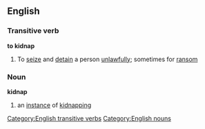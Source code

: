 ==English==
===Transitive verb===
'''to kidnap'''
#To [[seize]] and [[detain]] a person [[unlawfully]]; sometimes for [[ransom]]
===Noun===
'''kidnap'''
#an [[instance]] of [[kidnapping]]
[[Category:English transitive verbs]]
[[Category:English nouns]]